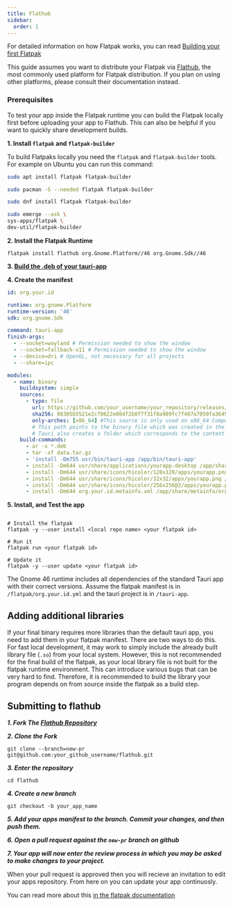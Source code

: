 ```yaml
---
title: Flathub
sidebar:
  order: 1
---
```



For detailed information on how Flatpak works, you can read [Building your first Flatpak](https://docs.flatpak.org/en/latest/first-build.html)

This guide assumes you want to distribute your Flatpak via [Flathub](https://flathub.org/), the most commonly used platform for Flatpak distribution. If you plan on using other platforms, please consult their documentation instead.
### Prerequisites

To test your app inside the Flatpak runtime you can build the Flatpak locally first before uploading your app to Flathub. This can also be helpful if you want to quickly share development builds.

**1. Install `flatpak` and `flatpak-builder`**

To build Flatpaks locally you need the `flatpak` and `flatpak-builder` tools. For example on Ubuntu you can run this command:
<Tabs>
  <TabItem label="Debian">

```sh
sudo apt install flatpak flatpak-builder
```

  </TabItem>
  <TabItem label="Arch">

```sh
sudo pacman -S --needed flatpak flatpak-builder
```
  </TabItem>
  <TabItem label="Fedora">

```sh
sudo dnf install flatpak flatpak-builder
```
  </TabItem>
  <TabItem label="Gentoo">

```sh
sudo emerge --ask \
sys-apps/flatpak \
dev-util/flatpak-builder
```
  </TabItem>
</Tabs>

**2. Install the Flatpak Runtime**

```shell
flatpak install flathub org.Gnome.Platform//46 org.Gnome.Sdk//46
```

**3. [Build the .deb of your tauri-app](https://deploy-preview-2279--tauri-v2.netlify.app/reference/config/#bundleconfig)**

**4. Create the manifest**

```yaml
id: org.your.id

runtime: org.gnome.Platform
runtime-version: '46'
sdk: org.gnome.Sdk

command: tauri-app
finish-args:
  - --socket=wayland # Permission needed to show the window
  - --socket=fallback-x11 # Permission needed to show the window
  - --device=dri # OpenGL, not necessary for all projects
  - --share=ipc

modules:
  - name: binary
    buildsystem: simple
    sources:
      - type: file
        url: https://github.com/your_username/your_repository/releases/download/v1.0.1/yourapp_1.0.1_amd64.deb
        sha256: 08305b5521e2cf0622e084f2b8f7f31f8a989fc7f407a7050fa3649facd61469 # This is required if you are using a remote source
        only-arches: [x86_64] #This source is only used on x86_64 Computers
        # This path points to the binary file which was created in the .deb bundle.
        # Tauri also creates a folder which corresponds to the content of the unpacked .deb.
    build-commands:
      - ar -x *.deb
      - tar -xf data.tar.gz
      - 'install -Dm755 usr/bin/tauri-app /app/bin/tauri-app'
      - install -Dm644 usr/share/applications/yourapp.desktop /app/share/applications/org.your.id.desktop
      - install -Dm644 usr/share/icons/hicolor/128x128/apps/yourapp.png /app/share/icons/hicolor/128x128/apps/org.your.id.png
      - install -Dm644 usr/share/icons/hicolor/32x32/apps/yourapp.png /app/share/icons/hicolor/32x32/apps/org.your.id.png
      - install -Dm644 usr/share/icons/hicolor/256x256@2/apps/yourapp.png /app/share/icons/hicolor/256x256@2/apps/org.your.id.png
      - install -Dm644 org.your.id.metainfo.xml /app/share/metainfo/org.your.id.rosary.metainfo.xml
```
**5. Install, and Test the app**
```shell

# Install the flatpak
flatpak -y --user install <local repo name> <your flatpak id>

# Run it
flatpak run <your flatpak id>

# Update it
flatpak -y --user update <your flatpak id>
```



The Gnome 46 runtime includes all dependencies of the standard Tauri app with their correct versions.
Assume the flatpak manifest is in `/flatpak/org.your.id.yml` and the tauri project is in `/tauri-app`.

## Adding additional libraries

If your final binary requires more libraries than the default tauri app, you need to add them in your flatpak manifest.
There are two ways to do this. For fast local development, it may work to simply include the already built library file (`.so`) from your local system.
However, this is not recommended for the final build of the flatpak, as your local library file is not built for the flatpak runtime environment.
This can introduce various bugs that can be very hard to find.
Therefore, it is recommended to build the library your program depends on from source inside the flatpak as a build step.

## Submitting to flathub
***1. Fork The [Flathub Repository]("https://github.com/flathub/flathub/fork")***

***2. Clone the Fork***
```shell
git clone --branch=new-pr git@github.com:your_github_username/flathub.git
```

***3. Enter the repository***
```shell
cd flathub
```
***4. Create a new branch***
```shell
git checkout -b your_app_name
```
***5. Add your apps manifest to the branch. Commit your changes, and then push them.***

***6. Open a pull request against the `new-pr` branch on github***

***7. Your app will now enter the review process in which you may be asked to make changes to your project.***

When your pull request is approved then you will recieve an invitation to edit your apps repository. From here on you can update your app continuosly.

You can read more about this [in the flatpak documentation](https://docs.flatpak.org/en/latest/dependencies.html#bundling)

